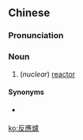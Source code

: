 {{also|反应炉}}
==Chinese==
{{zh-forms|s=反应炉|type=21}}

===Pronunciation===
{{zh-pron
|m=fǎnyìnglú
|cat=n
}}

===Noun===
{{zh-noun}}

# {{lb|zh|Taiwanese Mandarin}} (''nuclear'') [[reactor]]

====Synonyms====
* {{qualifier|PRC Mandarin}} {{zh-l|反應堆}}

[[ko:反應爐]]